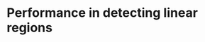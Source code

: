 # Performance in detecting linear regions

<!-- The function `auto_rate()` uses rolling regression and kernel density estimation techniques to automatically detect the *most linear* regions in respirometry data.  -->
<!-- The dimensionless nature of the function, however, also allows it to be applied to any serial data.  -->
<!-- To our knowledge, the methods we use here are novel, and not reported in past publications involving linear data detection and analysis of biological data. -->
<!-- Olito et al. (2016) describes a different, though robust, method to detect and rank linear segments in data using their R package, `LoLinR`.  -->
<!-- A comparison of `auto_rate()` and `LoLinR`'s methods are shown [here](https://januarharianto.github.io/respR/articles/auto_rate_comp.html). -->

<!-- The performance tests that we provide are limited but comprehensive, however provide a starting point in generating the data necessary for users to make informed decisions on using and further testing `auto_rate()` for their own purposes. **Users should be aware** that noisy, strongly fluctuating data could cause unpredictable, unwanted results to be returned. For example, while we have had generally good results with our own data, intermittent flow respirometry data where O2 is fluctuating up and down between periods of use by the specimens and flushing the respirometry chamber are likely to confuse the algorithms. Users should always examine the outputs of `auto_rate()` (and indeed other functions in `respR`) to understand where returned results occur within the data and that they are representative of the question of interest. We have made this as easy as possible, and designed the package specifically to not be a 'black box' and at every stage make the user aware of what is going on through plotting results and their locations in the context of the entire datasets, and in the console outputs.  -->


<!-- ## Testing the linear detection method of auto_rate -->

<!-- To ensure that `auto_rate()` performs as intended, we created two internal functions designed to test the accuracy of our KDE techniques to detect linear data.  -->
<!-- The first function, `sim_data()`, generates a random dataset which contains both linear and non-linear segments.  -->
<!-- The second function, `test_lin()`, specifically performs `auto_rate()` repeatedly on randomly generated data and aggregates the performance metrics obtained to assess and visualise the accuracy of the KDE technique. -->
<!-- Both functions are published with the `respR` package, thus anyone can use them -- as we show below -- or run them with their own input paramters. -->



<!-- ## Generating simulated data for tests -->

<!-- `sim_data()` is used to randomly generate three kinds of data based on the `method` argument, which we briefly describe below.  -->
<!-- It accepts inputs to customise the length of the data (no. of samples), the type of data (described below), the degree of noise as specified by the standard deviation of the data (default 0.05), and a preview toggle to plot and visualise the simulated dataset. -->

<!-- ### "Default" data -->

<!-- `sim_data(method = "default")` -->

<!-- A non-linear segment is first generated using a sine or cosine function with a random length of `floor(abs(rnorm(1, .25*len, .05*len)))`, where `len` is the total number of observations in the data defined in the function argument, and a random amplitude of `rnorm(1, .8, .05)`.  -->
<!-- This data segment is appended to a linear segment with a randomly-generated slope computed using `rnorm(1, 0, 0.02)`. -->
<!-- The shape of the dataset is designed to mimic common respirometry data whereby the initial sections of the data are often non-linear.  -->
<!-- Here we show 25 randomly-generated plots created by the method: -->

<!-- ```{r defaultdata, echo=F, results='hide'} -->
<!-- set.seed(117) -->
<!-- pardefault <- par(no.readonly = T)  # save original par settings -->
<!-- par(mfrow = c(5, 5), mai=c(.2,.2,0,0), oma = c(2,2,1,1), ps = 8, cex = 1, -->
<!--   cex.main = 1) -->
<!-- # set.seed(990) -->
<!-- replicate(25, sim_data(len = 100, type = "default")) -->
<!-- pardefault -->
<!-- ``` -->

<!-- ### "Corrupted" data -->

<!-- `sim_data(method = "corrupted")` -->

<!-- Same as `"default"`, but "corrupted" data is inserted randomly at any point in the linear segment. -->
<!-- The data corruption is depicted by a sudden dip in the reading, which recovers.  -->
<!-- This event mimics equipment interference that does not necessarily invalidate the dataset if the corrupted section is omitted from analysis.  -->
<!-- The dip is generated by a cosine function of fixed amplitude of 1, and the length is randomly generated using `floor(rnorm(1, .25 * len_x, .02 * len_x))`, where `len_x` is the length of the linear segment. -->

<!-- Thus, to detect the valid linear segment, `auto_rate()` will need to omit the initial non-linear segment, ignore the dip, and then pick the longer of the 2 remaining linear segments that are separated by the dip. -->
<!-- Here we show 25 randomly-generated plots created by the method: -->

<!-- ```{r corruptdata, echo=F, results='hide'} -->
<!-- set.seed(654) -->
<!-- pardefault <- par(no.readonly = T)  # save original par settings -->
<!-- par(mfrow = c(5, 5), mai=c(.2,.2,0,0), oma = c(2,2,1,1), ps = 8, cex = 1, -->
<!--   cex.main = 1) -->
<!-- # set.seed(880) -->
<!-- replicate(25, sim_data(len = 100, type = "corrupted")) -->
<!-- pardefault -->
<!-- ``` -->

<!-- ### "Segmented" data -->

<!-- `sim_data(method = "segmented")` -->

<!-- Same as `"default"`, but the data is modified to contain two linear segments.  -->
<!-- The slope of the second linear segment is randomly chosen at approximately 0.5$\times$ to 0.6$\times$ of the first linear segment (i.e the slope is always a magnitude smaller than the first linear segment).  -->

<!-- Thus, to detect the correct linear segment, `auto_rate()` would need to correctly omit the initial non-linear segment, and also, ignore the end segment of the data as it has a different slope. -->
<!-- Here we show 25 randomly-generated plots created by the method: -->

<!-- ```{r segdata, echo=F, results='hide'} -->
<!-- set.seed(291) -->
<!-- pardefault <- par(no.readonly = T)  # save original par settings -->
<!-- par(mfrow = c(5, 5), mai=c(.2,.2,0,0), oma = c(2,2,1,1), ps = 8, cex = 1, -->
<!--   cex.main = 1) -->
<!-- # set.seed(880) -->
<!-- replicate(25, sim_data(len = 100, type = "segmented")) -->
<!-- pardefault -->
<!-- ``` -->

<!-- ## Test conditions -->

<!-- To quantify the performance and accuracy of `auto_rate()`'s linear detection technique, the function `test_lin()` runs the linear detection technique (`method = "linear"`) iteratively and extracts specific output parameter for analysis. -->
<!-- The parameters include:  -->

<!-- 1. The length of the true segment ($len_t$); -->
<!-- 2. The length of the detected segment that is correctly sampled ($len_c$). Here, we also call such data "true"; -->
<!-- 4. The length of the detected segment that is *incorrectly* sampled ($len_i$). Here, we also call such data "other"; -->
<!-- 5. The slope of the true segment ($\beta_{true}$, or true rate); and -->
<!-- 6. The slope of the detected segment ($\beta_{detected}$, or detected rate). -->

<!-- From the above data, we can generate four kinds of performance metrics for visualisation:  -->

<!-- 1. A density plot of the proportion of the linear segment correctly identified. Each data point is a measure of ${len_c}\div{len_t}$. -->
<!-- 2. A density plot of the proportion of incorrectly-sampled data. Each data point is a measure of ${len_i}\div{len_c}$. -->
<!-- 3. A linear regression plot, where each data point is a measure of of $\beta_{detected}$ (y) as a function of $\beta_{true}$ (x); -->
<!-- 4. An x-y plot of the deviation between $\beta_{detected}$ and $\beta_{true}$. Each data point is a measure of $\beta_{true} - \beta_{detected}$. -->


<!-- We performed `test_lin()` with 1,000 iterations, for all of the three kinds of data produced by `sim_data()` (`"default", "corrupted"`, and `"segmented"`).  -->
<!-- To check performance on different data lengths, we repeated the tests using 100, 200 and 500 data points. The output of our performance test is avaliable from within the package as a data object called `test_lin_data`. -->

<!-- ```{r benchmarks, eval = F} -->
<!-- # NOTE: Functions take some time to run -->

<!-- # Test on data of length 100 samples ------------------------------------------- -->
<!-- # This performs 1,000 iterations of auto_rate on a "default"-type data -->
<!-- set.seed(123) -->
<!-- default100 <- test_lin(reps = 1000, len = 100, type = "default") -->

<!-- # This performs 1,000 iterations of auto_rate on a "corrupted"-type data -->
<!-- set.seed(456) -->
<!-- corrupted100 <- test_lin(reps = 1000, len = 100, type = "corrupted") -->

<!-- # This performs 1,000 iterations of auto_rate on a "segmented"-type data -->
<!-- set.seed(789) -->
<!-- segmented100 <- test_lin(reps = 1000, len = 100, type = "segmented") -->

<!-- # Test on data of length 200 samples ------------------------------------------- -->
<!-- # This performs 1,000 iterations of auto_rate on a "default"-type data -->
<!-- set.seed(123) -->
<!-- default200 <- test_lin(reps = 1000, len = 200, type = "default") -->

<!-- # This performs 1,000 iterations of auto_rate on a "corrupted"-type data -->
<!-- set.seed(456) -->
<!-- corrupted200 <- test_lin(reps = 1000, len = 200, type = "corrupted") -->

<!-- # This performs 1,000 iterations of auto_rate on a "segmented"-type data -->
<!-- set.seed(789) -->
<!-- segmented200 <- test_lin(reps = 1000, len = 200, type = "segmented") -->

<!-- # Test on data of length 500 samples ------------------------------------------- -->
<!-- # This performs 1,000 iterations of auto_rate on a "default"-type data -->
<!-- set.seed(123) -->
<!-- default500 <- test_lin(reps = 1000, len = 500, type = "default") -->

<!-- # This performs 100 iterations of auto_rate on a "corrupted"-type data -->
<!-- set.seed(456) -->
<!-- corrupted500 <- test_lin(reps = 1000, len = 500, type = "corrupted") -->

<!-- # This performs 100 iterations of auto_rate on a "segmented"-type data -->
<!-- set.seed(789) -->
<!-- segmented500 <- test_lin(reps = 1000, len = 500, type = "segmented") -->

<!-- ``` -->

<!-- ## How do I know if the tests are actually running and detecting segments? -->

<!-- `test_lin()` can perform tests in a very cool and visual way -- at the cost of speed. The argument `plot`, when set to TRUE, can show us exactly the detected segments at every iteration. Try it! -->

<!-- ```{r, eval=F} -->
<!-- # Try this code below. WARNING: Will run and plot visuals 20 times. -->
<!-- x <- test_lin(reps = 20, len = 500, type = "segmented", plot = TRUE) -->
<!-- ``` -->

<!-- ## Results -->


<!-- ### "Default" data -->

<!-- Results were very encouraging; when run on data with 100 samples, **(A)** `auto_rate()` correctly detected a large proportion of the true segment in general, and **(B)** incorrectly sampled only a small amount of other data.  -->
<!-- **(C)** Comparison of $\beta_{detected}$ against $\beta_{true}$ showed very stable detection across all slopes, even when slope values approached zero.  -->
<!-- This was evident in **(D)** where roughly, the maximum $\beta_{detected}$ values had $\pm 0.004$ deviation from the $\beta_{detected}$ values across all values of $\pm 0.06$, even for values close to zero: -->

<!-- ```{r plotdefault100, fig.cap=""} -->
<!-- plot(test_lin_data$default100) -->
<!-- ``` -->

<!-- Tests on larger sample data sizes of 200 and 500 revealed that `auto_rate()` performed better when provided with bigger data.  -->
<!-- When used on data with 500 samples, `auto_rate()` generally **(A)** detected a larger proportion of the true data and **(B)** was less prone to sampling incorrect portions of the data.  -->
<!-- **(C)** Linear regression had a $R^2$ of 0.999, and **(D)** deviation was 10$\times$ smaller than when sample size was at 100: -->

<!-- ```{r plotdefault500, fig.cap=""} -->
<!-- plot(test_lin_data$default500) -->
<!-- ``` -->

<!-- ### "Corrupted" data -->

<!-- In this challenging data scenario `auto_rate()` had a tendency to under-sample the linear segment.  -->
<!-- As this particular type of data consisted of two linear segments separated by a "dip", the function also sometimes **(A)** detected the shorter segment as the top-ranked result, resulting in the correct estimate of $\beta_{true}$, but the wrong linear segment detected.  -->
<!-- Thus, the function may incorrectly sample none of the linear segment **(B)**, but only rarely; in most cases, it still identified the right segment, and incorrectly sampled only a small amount of data. -->
<!-- **(C)** Comparison of $\beta_{detected}$ against $\beta_{true}$ showed stable, but relatively noisy detection of the true rate across all slopes when compared to its performance with "default"-type data.  -->
<!-- **(D)** The deviation plot showed that performance was genrally poorer at values close to zero. -->

<!-- ```{r plotcorrupted100, fig.cap=""} -->
<!-- plot(test_lin_data$corrupted100) -->
<!-- ``` -->

<!-- Again, `auto_rate()` performed better when provided with bigger data. At 500 samples the same issue where the shorter linear segment was incorrectly selected still persisted **(A)**, but **(B)** the function sampled incorrect segments less often, **(C)** linear regression of $\beta_{detected}$ against $\beta_{true}$ had a better goodness of fit and **(D)** deviation values from $\beta_{true}$ were substantially smaller with seemingly fewer poor estimates when slope values approach zero.  -->

<!-- ```{r plotcorrupted500, fig.cap=""} -->
<!-- plot(test_lin_data$corrupted500) -->
<!-- ``` -->

<!-- ### "Segmented" data -->

<!-- This type of data is the most difficult to handle as `auto_rate()` needed to disregard the curved, but increasingly-linear top portion of the data, and also discard the slight degree of change in slope towards the end of the data.  -->
<!-- Thus, `auto_rate()` performed well in many cases, but poorly in others.  -->
<!-- In the majority of cases, **(A)** when it managed to sample the linear segment, it did so for a very large fraction of the data.  -->
<!-- **(B)** It performed less well at avoiding incorrect sampling, since it sometimes selected the other linear segment.  -->
<!-- However, **(C)** the plot of $\beta_{detected}$ against $\beta_{true}$ showed that it still performed surprisingly well most of the time, despite the errors, and **(D)** the deviance from the true rate appeared to be poorer when slope values are closer to zero. -->

<!-- ```{r plotsegmented100, fig.cap=""} -->
<!-- plot(test_lin_data$segmented100) -->
<!-- ``` -->

<!-- Again, with a larger dataset, `auto_rate()`'s performance was substantially better. With a 500-sample dataset, many of the issues that occured in the previous test were better resolved.  -->
<!-- The function **(A)** correctly sampled the right segment most of the time, and rarely sampled other data or the other linear segment **(B)**.  -->
<!-- **(C)** Linear regression of $\beta_{detected}$ against $\beta_{true}$ had a $R^2$ of 0.999, and **(D)** deviations from $\beta_{true}$ were much smaller in magnitude. -->

<!-- ```{r plotsegmented500, fig.cap=""} -->
<!-- plot(test_lin_data$segmented500) -->
<!-- ``` -->

<!-- We did not report any of the results for 200-sample size datasets, but users are free to call the data object `test_lin_data` and plot the results, or run their own analyses using the functions we provide. -->

<!-- ## Summary -->

<!-- In this limited testing on relatively small datasets, we have shown that on datasets of around 100 records in length `auto_rate()` performs quite well, although with some occurences of data mischaracterisation. However, when datasets are around 500 in length its performance is radically improved. This pattern holds across our three test data types characteristic of respirometry data: "default"" (non-linear to linear data segments),  "corrupted" (data with an obvious erroneous drop-out), and "segmented" (non-linear to multiple linear segments). The use of `auto_rate()` on datasets larger than this is likely to be even more accurate in identifying valid linear regions of data.  -->

<!-- Despite the overall good perfomance, this does serve to illustrate that users should always inspect and explore their data, and the results of analyses for obvious errors and that the results are characteristic and valid answers to the question they are asking of the data. We have this made this as straightforward as possible in `respR` through always outputting by default plots with results highlighted in the context of the entire datasets, and useful summary output in the console. There is also extensive support for exploring data and results via the base R `plot()`, `print()` and `summary()` functions.  -->

<!-- ## References -->

<!-- Olito, C., White, C. R., Marshall, D. J., & Barneche, D. R. (2017). Estimating monotonic rates from biological data using local linear regression. The Journal of Experimental Biology, jeb.148775-jeb.148775. doi:10.1242/jeb.148775 -->
